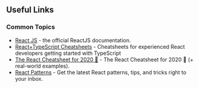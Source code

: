 ## Useful Links

### Common Topics

- [React JS](https://reactjs.org/docs/getting-started.html) - the official ReactJS documentation.
- [React+TypeScript Cheatsheets](https://github.com/typescript-cheatsheets/react-typescript-cheatsheet) - Cheatsheets for experienced React developers getting started with TypeScript
- [The React Cheatsheet for 2020 📄‬](https://dev.to/codeartistryio/the-react-cheatsheet-for-2020-real-world-examples-4hgg) - The React Cheatsheet for 2020 📄‬ (+ real-world examples).
- [React Patterns](https://reactpatterns.com/) - Get the latest React patterns, tips, and tricks right to your inbox.
